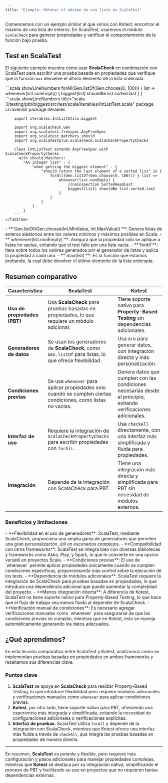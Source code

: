 ```yaml
---
title: "Ejemplo: Obtener el máximo de una lista en ScalaTest"
---
```


<ReadingTime />
<GithubRepoLink user="r8vnhill" repo="" />

Comencemos con un ejemplo similar al que vimos con Kotest: encontrar el máximo de una lista de enteros. En ScalaTest, usaremos el módulo `ScalaCheck` para generar propiedades y verificar el comportamiento de la función bajo prueba.

## Test en ScalaTest

El siguiente ejemplo muestra cómo usar **ScalaCheck** en combinación con ScalaTest para escribir una prueba basada en propiedades que verifique que la función `max` devuelve el último elemento de la lista ordenada.

<BoxedTabs>
    <TabItem label={"Código esencial"} value={"Código esencial"}>
        ```scala showLineNumbers
        forAll(Gen.listOf(Gen.choose(0, 100))) { list =>
            whenever(list.nonEmpty) {
                biggest(list) shouldBe list.sorted.last
            }
        }
        ```
    </TabItem>
    <TabItem label={"Código completo"} value={"Código completo"}>
        ```scala showLineNumbers title="scala-3/testing/pbt/biggest/src/test/scala/iterables/IntListTest.scala"
        package cl.ravenhill
        package iterables

        import iterables.IntListUtils.biggest

        import org.scalacheck.Gen
        import org.scalatest.freespec.AnyFreeSpec
        import org.scalatest.matchers.should
        import org.scalatestplus.scalacheck.ScalaCheckPropertyChecks

        class IntListTest extends AnyFreeSpec with ScalaCheckPropertyChecks
          with should.Matchers:
            "An integer list" - {
                "when getting the biggest element" - {
                    "should return the last element of a sorted list" in {
                        forAll(Gen.listOf(Gen.choose(0, 100))) { list =>
                            whenever(list.nonEmpty) {
                                //noinspection SortedHeadLast
                                biggest(list) shouldBe list.sorted.last
                            }
                        }
                    }
                }
            }
        ```
    </TabItem>
</BoxedTabs>

<Explanation>
    - **`Gen.listOf(Gen.choose(Int.MinValue, Int.MaxValue))`**: Genera listas de enteros aleatorios entre los valores mínimos y máximos posibles en Scala.
    - **`whenever(list.nonEmpty)`**: Asegura que la propiedad solo se aplique a listas no vacías, evitando que el test falle por una lista vacía.
    - **`forAll`**: Itera sobre todos los valores generados por el generador de listas y aplica la propiedad a cada uno.
    - **`max(list)`**: Es la función que estamos probando, la cual debe devolver el último elemento de la lista ordenada.
</Explanation>

## Resumen comparativo

| **Característica**              | **ScalaTest**                                                                                         | **Kotest**                                                                                         |
|---------------------------------|-------------------------------------------------------------------------------------------------------|-----------------------------------------------------------------------------------------------------|
| **Uso de propiedades (PBT)**    | Usa **ScalaCheck** para pruebas basadas en propiedades, lo que requiere un módulo adicional.            | Tiene soporte nativo para **Property-Based Testing** sin dependencias adicionales.                   |
| **Generadores de datos**        | Se usan los generadores de **ScalaCheck**, como `Gen.listOf` para listas, lo que ofrece flexibilidad.   | Usa `Arb` para generar datos, con integración directa y más personalización.                         |
| **Condiciones previas**         | Se usa `whenever` para aplicar propiedades solo cuando se cumplen ciertas condiciones, como listas no vacías. | Genera datos que cumplen con las condiciones necesarias desde el principio, evitando verificaciones adicionales. |
| **Interfaz de uso**             | Requiere la integración de `ScalaCheckPropertyChecks` para escribir propiedades con `forAll`.            | Usa `checkAll` directamente, con una interfaz más simplificada y fluida para propiedades.            |
| **Integración**                 | Depende de la integración con ScalaCheck para PBT.                                                      | Tiene una integración más directa y simplificada para PBT sin necesidad de módulos externos.         |

### Beneficios y limitaciones

<ProCons>
    <Pros>
        - **Flexibilidad en el uso de generadores**: ScalaTest, mediante ScalaCheck, proporciona una amplia gama de generadores que permiten una gran personalización, útil en escenarios complejos.
        - **Compatibilidad con otros frameworks**: ScalaTest se integra bien con diversas bibliotecas y frameworks como Akka, Play, y Spark, lo que lo convierte en una opción versátil en proyectos Scala.
        - **Condiciones previas**: El uso de `whenever` permite aplicar propiedades únicamente cuando se cumplen condiciones específicas, proporcionando más control sobre la ejecución de los tests.
    </Pros>
    <Cons>
        - **Dependencia de módulos adicionales**: ScalaTest requiere la integración de ScalaCheck para pruebas basadas en propiedades, lo que introduce una dependencia adicional que puede aumentar la complejidad del proyecto.
        - **Menos integración directa**: A diferencia de Kotest, ScalaTest no tiene soporte nativo para Property-Based Testing, lo que hace que el flujo de trabajo sea menos fluido al depender de ScalaCheck.
        - **Verificación manual de condiciones**: Es necesario agregar verificaciones manuales como `whenever` para asegurarse de que las condiciones previas se cumplan, mientras que en Kotest, esto se maneja automáticamente generando los datos adecuados.
    </Cons>
</ProCons>

## ¿Qué aprendimos?

En esta lección comparativa entre ScalaTest y Kotest, analizamos cómo se implementan pruebas basadas en propiedades en ambos frameworks y resaltamos sus diferencias clave. 

### Puntos clave

1. **ScalaTest** se apoya en **ScalaCheck** para realizar Property-Based Testing, lo que introduce flexibilidad pero requiere módulos adicionales y verificaciones manuales como `whenever` para aplicar condiciones previas. 
2. **Kotest**, por otro lado, tiene soporte nativo para PBT, ofreciendo una experiencia más integrada y simplificada, evitando la necesidad de configuraciones adicionales o verificaciones explícitas.
3. **Interfaz de pruebas**: ScalaTest utiliza `forAll` y depende de la integración con ScalaCheck, mientras que Kotest ofrece una interfaz más fluida a través de `checkAll`, que integra las pruebas basadas en propiedades de manera directa.

---

En resumen, **ScalaTest** es potente y flexible, pero requiere más configuración y pasos adicionales para manejar propiedades complejas, mientras que **Kotest** se destaca por su integración nativa, simplificando el proceso de PBT y facilitando su uso en proyectos que no requieren tantas dependencias externas.
